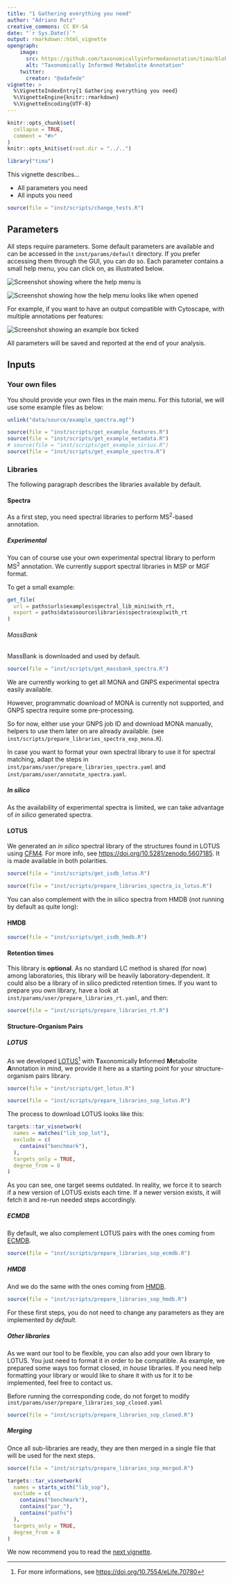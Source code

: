 ```yaml
---
title: "1 Gathering everything you need"
author: "Adriano Rutz"
creative_commons: CC BY-SA
date: "`r Sys.Date()`"
output: rmarkdown::html_vignette
opengraph:
    image:
      src: https://github.com/taxonomicallyinformedannotation/tima/blob/main/man/figures/logo.svg
      alt: "Taxonomically Informed Metabolite Annotation"
    twitter:
      creator: "@adafede"
vignette: >
  %\VignetteIndexEntry{1 Gathering everything you need}
  %\VignetteEngine{knitr::rmarkdown}
  %\VignetteEncoding{UTF-8}
---
```


```r
knitr::opts_chunk$set(
  collapse = TRUE,
  comment = "#>"
)
knitr::opts_knit$set(root.dir = "../..")
```

```r
library("tima")
```
This vignette describes...

* All parameters you need
* All inputs you need

```r
source(file = "inst/scripts/change_tests.R")
```

## Parameters

All steps require parameters.
Some default parameters are available and can be accessed in the `inst/params/default` directory.
If you prefer accessing them through the GUI, you can do so.
Each parameter contains a small help menu, you can click on, as illustrated below.

![Screenshot showing where the help menu is](./figures/screenshot-1.svg)\

![Screenshot showing how the help menu looks like when opened](./figures/screenshot-2.svg)\

For example, if you want to have an output compatible with Cytoscape, with multiple annotations per features:

![Screenshot showing an example box ticked](./figures/screenshot-3.svg)\

All parameters will be saved and reported at the end of your analysis.

## Inputs

### Your own files

You should provide your own files in the main menu.
For this tutorial, we will use some example files as below:

```r
unlink("data/source/example_spectra.mgf")
```

```r
source(file = "inst/scripts/get_example_features.R")
source(file = "inst/scripts/get_example_metadata.R")
# source(file = "inst/scripts/get_example_sirius.R")
source(file = "inst/scripts/get_example_spectra.R")
```

### Libraries

The following paragraph describes the libraries available by default.

#### Spectra

As a first step, you need spectral libraries to perform MS^2^-based annotation.

##### Experimental

You can of course use your own experimental spectral library to perform MS^2^ annotation.
We currently support spectral libraries in MSP or MGF format.

To get a small example:

```r
get_file(
  url = paths$urls$examples$spectral_lib_mini$with_rt,
  export = paths$data$source$libraries$spectra$exp$with_rt
)
```

###### MassBank

MassBank is downloaded and used by default.

```r
source(file = "inst/scripts/get_massbank_spectra.R")
```

We are currently working to get all MONA and GNPS experimental spectra easily available.

However, programmatic download of MONA is currently not supported, and GNPS spectra require some pre-processing.

So for now, either use your GNPS job ID and download MONA manually, helpers to use them later on are already available. (see `inst/scripts/prepare_libraries_spectra_exp_mona.R`).

In case you want to format your own spectral library to use it for spectral matching, adapt the steps in `inst/params/user/prepare_libraries_spectra.yaml` and `inst/params/user/annotate_spectra.yaml`.

##### *In silico*

As the availability of experimental spectra is limited, we can take advantage of *in silico* generated spectra.

#### LOTUS

We generated an *in silico* spectral library of the structures found in LOTUS using [CFM4](https://doi.org/10.1021/acs.analchem.1c01465).
For more info, see <https://doi.org/10.5281/zenodo.5607185>.
It is made available in both polarities.

```r
source(file = "inst/scripts/get_isdb_lotus.R")
```

```r
source(file = "inst/scripts/prepare_libraries_spectra_is_lotus.R")
```

You can also complement with the in silico spectra from HMDB (not running by default as quite long):

#### HMDB

```r
source(file = "inst/scripts/get_isdb_hmdb.R")
```

#### Retention times

This library is **optional**.
As no standard LC method is shared (for now) among laboratories, this library
will be heavily laboratory-dependent.
It could also be a library of in silico predicted retention times.
If you want to prepare you own library, have a look at `inst/params/user/prepare_libraries_rt.yaml`, and then:

```r
source(file = "inst/scripts/prepare_libraries_rt.R")
```

#### Structure-Organism Pairs

##### LOTUS

As we developed [LOTUS](https://lotusnprod.github.io/lotus-manuscript)^[For more informations, see <https://doi.org/10.7554/eLife.70780>] with
**T**axonomically
**I**nformed
**M**etabolite
**A**nnotation in mind,
we provide it here as a starting point for your structure-organism pairs library.

```r
source(file = "inst/scripts/get_lotus.R")
```

```r
source(file = "inst/scripts/prepare_libraries_sop_lotus.R")
```

The process to download LOTUS looks like this:

```r
targets::tar_visnetwork(
  names = matches("lib_sop_lot"),
  exclude = c(
    contains("benchmark"),
  ),
  targets_only = TRUE,
  degree_from = 8
)
```

As you can see, one target seems outdated.
In reality, we force it to search if a new version of LOTUS exists each time.
If a newer version exists, it will fetch it and re-run needed steps accordingly.

##### ECMDB

By default, we also complement LOTUS pairs with the ones coming from [ECMDB](https://ecmdb.ca/).

```r
source(file = "inst/scripts/prepare_libraries_sop_ecmdb.R")
```

##### HMDB

And we do the same with the ones coming from [HMDB](https://hmdb.ca/).

```r
source(file = "inst/scripts/prepare_libraries_sop_hmdb.R")
```

For these first steps, you do not need to change any parameters as they are implemented *by default*.

##### Other libraries

As we want our tool to be flexible, you can also add your own library to LOTUS.
You just need to format it in order to be compatible.
As example, we prepared some ways too format closed, *in house* libraries.
If you need help formatting your library or would like to share it with us for it to be implemented, feel free to contact us.

Before running the corresponding code, do not forget to modify `inst/params/user/prepare_libraries_sop_closed.yaml`

```r
source(file = "inst/scripts/prepare_libraries_sop_closed.R")
```

##### Merging

Once all sub-libraries are ready, they are then merged in a single file that will be used for the next steps.

```r
source(file = "inst/scripts/prepare_libraries_sop_merged.R")
```

```r
targets::tar_visnetwork(
  names = starts_with("lib_sop"),
  exclude = c(
    contains("benchmark"),
    contains("par_"),
    contains("paths")
  ),
  targets_only = TRUE,
  degree_from = 8
)
```

We now recommend you to read the [next vignette](https://taxonomicallyinformedannotation.github.io/tima/articles/II-preparing.html).
